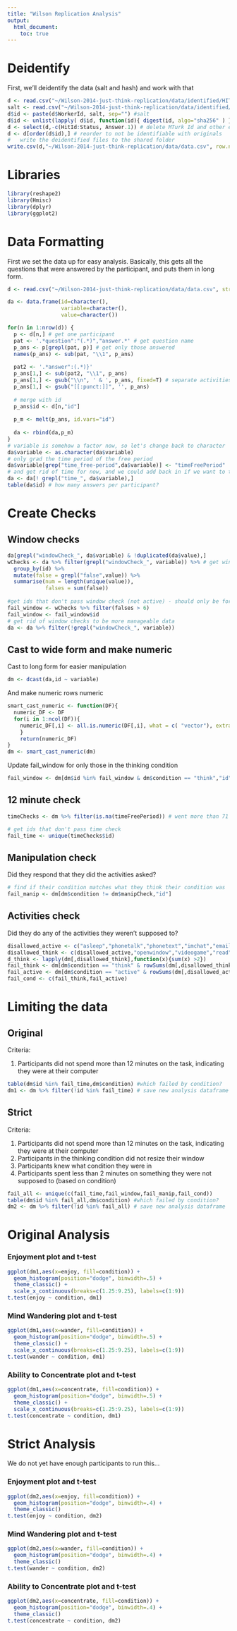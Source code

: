 ```yaml
---
title: "Wilson Replication Analysis"
output:
  html_document:
    toc: true
---
```




# Deidentify
First, we'll deidentify the data (salt and hash) and work with that 
```r

d <- read.csv("~/Wilson-2014-just-think-replication/data/identified/HITResultsFor3VADEH0UHCXATAPEJ7DOH8HDMOJPSJ.csv", stringsAsFactors=F)
salt <- read.csv("~/Wilson-2014-just-think-replication/data/identified/salt.csv", stringsAsFactors=F, header = FALSE)[1,1]
d$id <- paste(d$WorkerId, salt, sep="") #salt
d$id <- unlist(lapply( d$id, function(id){ digest(id, algo="sha256" ) } )) #hash
d <- select(d,-c(HitId:Status, Answer.1)) # delete MTurk Id and other extra info
d <- d[order(d$id),] # reorder to not be identifiable with originals
#	write the deidentified files to the shared folder
write.csv(d,"~/Wilson-2014-just-think-replication/data/data.csv", row.names=F)
```

# Libraries
```r
library(reshape2)
library(Hmisc)
library(dplyr)
library(ggplot2)
```

# Data Formatting
First we set the data up for easy analysis. Basically, this gets all the questions that were answered by the participant, and puts them in long form.
```r
d <- read.csv("~/Wilson-2014-just-think-replication/data/data.csv", stringsAsFactors=F)

da <- data.frame(id=character(),
                 variable=character(), 
                 value=character()) 

for(n in 1:nrow(d)) {
  p <- d[n,] # get one participant
  pat <- '.*question":"(.*)","answer.*' # get question name
  p_ans <- p[grepl(pat, p)] # get only those answered
  names(p_ans) <- sub(pat, "\\1", p_ans)
  
  pat2 <- '.*answer":(.*)}'
  p_ans[1,] <- sub(pat2, "\\1", p_ans)
  p_ans[1,] <- gsub("\\n", ' & ', p_ans, fixed=T) # separate activities
  p_ans[1,] <- gsub("[[:punct:]]", '', p_ans)
  
  # merge with id
  p_ans$id <- d[n,"id"]
  
  p_m <- melt(p_ans, id.vars="id")
  
  da <- rbind(da,p_m)
}
# variable is somehow a factor now, so let's change back to character
da$variable <- as.character(da$variable)
# only grad the time period of the free period
da$variable[grep("time_free-period",da$variable)] <- "timeFreePeriod"
# and get rid of time for now, and we could add back in if we want to take a look
da <- da[! grepl("time_", da$variable),]
table(da$id) # how many answers per participant?
```

# Create Checks

## Window checks
```r
da[grepl("windowCheck_", da$variable) & !duplicated(da$value),]
wChecks <- da %>% filter(grepl("windowCheck_", variable)) %>% # get windowChecks
  group_by(id) %>%
  mutate(false = grepl("false",value)) %>%
  summarise(num = length(unique(value)),
            falses = sum(false))
  
#get ids that don't pass window check (not active) - should only be for think condition
fail_window <- wChecks %>% filter(falses > 6)
fail_window <- fail_window$id
# get rid of window checks to be more manageable data
da <- da %>% filter(!grepl("windowCheck_", variable))
```

## Cast to wide form and make numeric
Cast to long form for easier manipulation
```r
dm <- dcast(da,id ~ variable)
```

And make numeric rows numeric
```r
smart_cast_numeric <- function(DF){
  numeric_DF <- DF
  for(i in 1:ncol(DF)){
  	numeric_DF[,i] <- all.is.numeric(DF[,i], what = c( "vector"), extras=c('.','NA','',NA))
	}
	return(numeric_DF)
}
dm <- smart_cast_numeric(dm)
```

Update fail_window for only those in the thinking condition
```r
fail_window <- dm[dm$id %in% fail_window & dm$condition == "think","id"]
```

## 12 minute check
```r
timeChecks <- dm %>% filter(is.na(timeFreePeriod)) # went more than 71 checks

# get ids that don't pass time check
fail_time <- unique(timeChecks$id)
```


## Manipulation check
Did they respond that they did the activities asked?
```r
# find if their condition matches what they think their condition was
fail_manip <- dm[dm$condition != dm$manipCheck,"id"]
```

## Activities check
Did they do any of the activities they weren't supposed to?
```r
disallowed_active <- c("asleep","phonetalk","phonetext","imchat","email","talk","work")
disallowed_think <- c(disallowed_active,"openwindow","videogame","read","puzzle","tvmovie","music","write")
d_think <- lapply(dm[,disallowed_think],function(x){sum(x) >2})
fail_think <- dm[dm$condition == "think" & rowSums(dm[,disallowed_think]) >2,"id"]
fail_active <- dm[dm$condition == "active" & rowSums(dm[,disallowed_active]) >2,"id"]
fail_cond <- c(fail_think,fail_active)
```


# Limiting the data
## Original
Criteria:

1. Participants did not spend more than 12 minutes on the task, indicating they were at their computer

```r
table(dm$id %in% fail_time,dm$condition) #which failed by condition?
dm1 <- dm %>% filter(!id %in% fail_time) # save new analysis dataframe
```

## Strict
Criteria:

1. Participants did not spend more than 12 minutes on the task, indicating they were at their computer
2. Participants in the thinking condition did not resize their window
3. Participants knew what condition they were in
4. Participants spent less than 2 minutes on something they were not supposed to (based on condition)

```r
fail_all <- unique(c(fail_time,fail_window,fail_manip,fail_cond))
table(dm$id %in% fail_all,dm$condition) #which failed by condition?
dm2 <- dm %>% filter(!id %in% fail_all) # save new analysis dataframe
```


# Original Analysis

### Enjoyment plot and t-test
```r
ggplot(dm1,aes(x=enjoy, fill=condition)) +
  geom_histogram(position="dodge", binwidth=.5) +
  theme_classic() + 
  scale_x_continuous(breaks=c(1.25:9.25), labels=c(1:9))
t.test(enjoy ~ condition, dm1)
```

### Mind Wandering plot and t-test
```r
ggplot(dm1,aes(x=wander, fill=condition)) +
  geom_histogram(position="dodge", binwidth=.5) +
  theme_classic() + 
  scale_x_continuous(breaks=c(1.25:9.25), labels=c(1:9))
t.test(wander ~ condition, dm1)
```
### Ability to Concentrate plot and t-test
```r
ggplot(dm1,aes(x=concentrate, fill=condition)) +
  geom_histogram(position="dodge", binwidth=.5) +
  theme_classic() + 
  scale_x_continuous(breaks=c(1.25:9.25), labels=c(1:9))
t.test(concentrate ~ condition, dm1)
```

# Strict Analysis
We do not yet have enough participants to run this...

### Enjoyment plot and t-test
```r
ggplot(dm2,aes(x=enjoy, fill=condition)) +
  geom_histogram(position="dodge", binwidth=.4) +
  theme_classic()
t.test(enjoy ~ condition, dm2)
```

### Mind Wandering plot and t-test
```r
ggplot(dm2,aes(x=wander, fill=condition)) +
  geom_histogram(position="dodge", binwidth=.4) +
  theme_classic()
t.test(wander ~ condition, dm2)
```
### Ability to Concentrate plot and t-test
```r
ggplot(dm2,aes(x=concentrate, fill=condition)) +
  geom_histogram(position="dodge", binwidth=.4) +
  theme_classic()
t.test(concentrate ~ condition, dm2)
```
